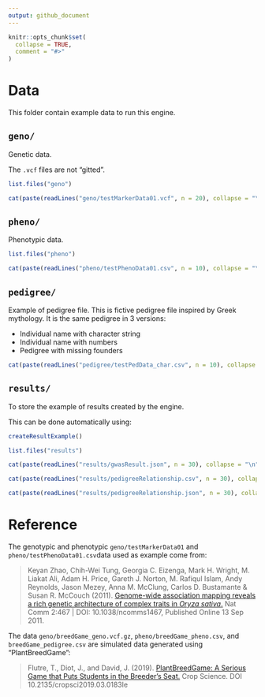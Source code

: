 ```yaml
---
output: github_document
---
```


<!-- README.md is generated from README.Rmd. Please edit that file -->

```r
knitr::opts_chunk$set(
  collapse = TRUE,
  comment = "#>"
)
```


# Data

This folder contain example data to run this engine.

## `geno/`

Genetic data.

The `.vcf` files are not "gitted".

```r
list.files("geno")
```

```r
cat(paste(readLines("geno/testMarkerData01.vcf", n = 20), collapse = "\n"))
```


## `pheno/`

Phenotypic data.

```r
list.files("pheno")
```

```r
cat(paste(readLines("pheno/testPhenoData01.csv", n = 10), collapse = "\n"))
```


## `pedigree/`

Example of pedigree file. This is fictive pedigree file inspired by Greek 
mythology. It is the same pedigree in 3 versions:

- Individual name with character string
- Individual name with numbers
- Pedigree with missing founders

```r
cat(paste(readLines("pedigree/testPedData_char.csv", n = 10), collapse = "\n"))
```

## `results/`

To store the example of results created by the engine.

This can be done automatically using: 

```r
createResultExample()
```

```r
list.files("results")
```

```r
cat(paste(readLines("results/gwasResult.json", n = 30), collapse = "\n"))
```

```r
cat(paste(readLines("results/pedigreeRelationship.csv", n = 30), collapse = "\n"))
```
```r
cat(paste(readLines("results/pedigreeRelationship.json", n = 30), collapse = "\n"))
```

# Reference

The genotypic and phenotypic `geno/testMarkerData01` and `pheno/testPhenoData01.csv`data used as example come from:

> Keyan Zhao, Chih-Wei Tung, Georgia C. Eizenga, Mark H. Wright, M. Liakat Ali, Adam H. Price, Gareth J. Norton, M. Rafiqul Islam, Andy Reynolds, Jason Mezey, Anna M. McClung, Carlos D. Bustamante & Susan R. McCouch (2011). [Genome-wide association mapping reveals a rich genetic architecture of complex traits in *Oryza sativa*.](http://www.nature.com/ncomms/journal/v2/n9/full/ncomms1467.html) Nat Comm 2:467 | DOI: 10.1038/ncomms1467, Published Online 13 Sep 2011.


The data `geno/breedGame_geno.vcf.gz`, `pheno/breedGame_pheno.csv`, and `breedGame_pedigree.csv` are simulated data generated using "PlantBreedGame":

> Flutre, T., Diot, J., and David, J. (2019). [PlantBreedGame: A Serious Game that Puts Students in the Breeder’s Seat.](https://acsess.onlinelibrary.wiley.com/doi/10.2135/cropsci2019.03.0183le) Crop Science. DOI 10.2135/cropsci2019.03.0183le

